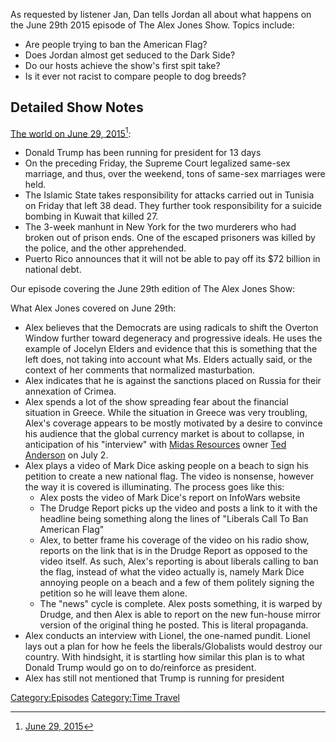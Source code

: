 {{DEFAULTSORT:
    #_EPISODE_0036:June 29, 2015
}}{{Episode
    | title           = June 29, 2015
    | caption         = Listen to this episode on [https://knowledgefight.libsyn.com/knowledge-fight-june-29th-2015 Libsyn] [https://open.spotify.com/episode/7F0p82QtLFOv8vKKflYt8k Spotify], Read the [[Transcript/36: June 29, 2015|Unofficial Transcript]]
    | episodeNumber   = 36
    | length          = 02:15:42
    | airDate         = May 3, 2017
    | coverageDate    = June 29, 2015
    | episodeType     = [[:Category:Time Travel|Time Travel]]
    | appearance      = [[Lionel]]
    | oocDrop         = Being right more often than everyone else is being a conspiracy theorist
    | previousEpisode = [[35: Custody Press Conference]]
    | nextEpisode     = [[37: May 1, 2017]]
}}

{{Stub}}

As requested by listener Jan, Dan tells Jordan all about what happens on the June 29th 2015 episode of The Alex Jones Show. Topics include:

*Are people trying to ban the American Flag?
*Does Jordan almost get seduced to the Dark Side?
*Do our hosts achieve the show's first spit take?
*Is it ever not racist to compare people to dog breeds?

==Detailed Show Notes==

[https://www.democracynow.org/2015/6/29/headlines The world on June 29, 2015]<ref>[https://knowledgefight.com/the-past/2015/6/29/june-29-2015 June 29, 2015]</ref>:

*Donald Trump has been running for president for 13 days
*On the preceding Friday, the Supreme Court legalized same-sex marriage, and thus, over the weekend, tons of same-sex marriages were held.
*The Islamic State takes responsibility for attacks carried out in Tunisia on Friday that left 38 dead. They further took responsibility for a suicide bombing in Kuwait that killed 27.
*The 3-week manhunt in New York for the two murderers who had broken out of prison ends. One of the escaped prisoners was killed by the police, and the other apprehended.
*Puerto Rico announces that it will not be able to pay off its $72 billion in national debt.

Our episode covering the June 29th edition of The Alex Jones Show:

What Alex Jones covered on June 29th:

*Alex believes that the Democrats are using radicals to shift the Overton Window further toward degeneracy and progressive ideals. He uses the example of Jocelyn Elders and evidence that this is something that the left does, not taking into account what Ms. Elders actually said, or the context of her comments that normalized masturbation.
*Alex indicates that he is against the sanctions placed on Russia for their annexation of Crimea.
*Alex spends a lot of the show spreading fear about the financial situation in Greece. While the situation in Greece was very troubling, Alex's coverage appears to be mostly motivated by a desire to convince his audience that the global currency market is about to collapse, in anticipation of his "interview" with [[Midas Resources]] owner [[Ted Anderson]] on July 2.
*Alex plays a video of Mark Dice asking people on a beach to sign his petition to create a new national flag. The video is nonsense, however the way it is covered is illuminating. The process goes like this:
**Alex posts the video of Mark Dice's report on InfoWars website
**The Drudge Report picks up the video and posts a link to it with the headline being something along the lines of "Liberals Call To Ban American Flag"
**Alex, to better frame his coverage of the video on his radio show, reports on the link that is in the Drudge Report as opposed to the video itself. As such, Alex's reporting is about liberals calling to ban the flag, instead of what the video actually is, namely Mark Dice annoying people on a beach and a few of them politely signing the petition so he will leave them alone.
**The "news" cycle is complete. Alex posts something, it is warped by Drudge, and then Alex is able to report on the new fun-house mirror version of the original thing he posted. This is literal propaganda.
*Alex conducts an interview with Lionel, the one-named pundit. Lionel lays out a plan for how he feels the liberals/Globalists would destroy our country. With hindsight, it is startling how similar this plan is to what Donald Trump would go on to do/reinforce as president.
*Alex has still not mentioned that Trump is running for president

[[Category:Episodes]]
[[Category:Time Travel]]
